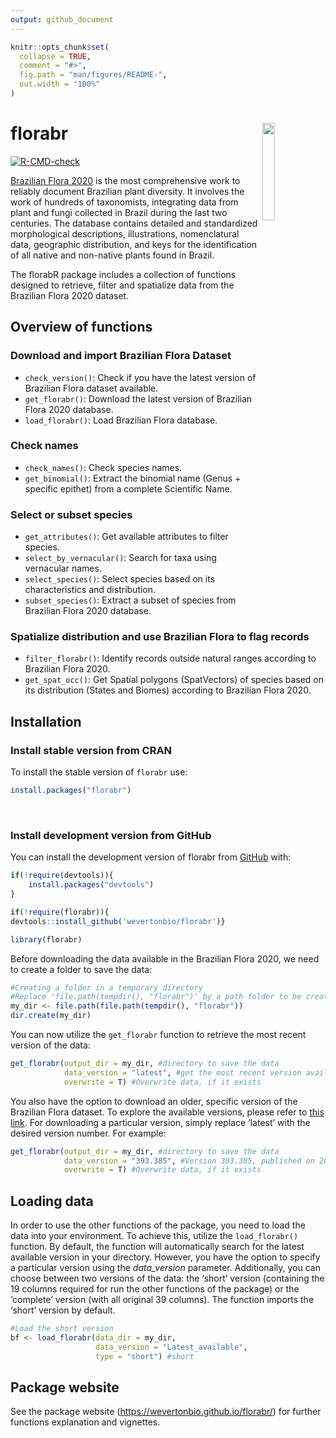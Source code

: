 ```yaml
---
output: github_document
---
```


<!-- README.md is generated from README.Rmd. Please edit that file -->

```r
knitr::opts_chunk$set(
  collapse = TRUE,
  comment = "#>",
  fig.path = "man/figures/README-",
  out.width = "100%"
)
```

# florabr <img src="man/figures/logo.png" align="right" width="20%" height="20%"/>

<!-- badges: start -->

[![R-CMD-check](https://github.com/wevertonbio/florabr/actions/workflows/R-CMD-check.yaml/badge.svg)](https://github.com/wevertonbio/florabr/actions/workflows/R-CMD-check.yaml)

<!-- badges: end -->

[Brazilian Flora 2020](https://floradobrasil.jbrj.gov.br/consulta/) is the most comprehensive work to reliably document Brazilian plant diversity. It involves the work of hundreds of taxonomists, integrating data from plant and fungi collected in Brazil during the last two centuries. The database contains detailed and standardized morphological descriptions, illustrations, nomenclatural data, geographic distribution, and keys for the identification of all native and non-native plants found in Brazil.

The florabR package includes a collection of functions designed to retrieve, filter and spatialize data from the Brazilian Flora 2020 dataset.

## Overview of functions

### Download and import Brazilian Flora Dataset

-   `check_version()`: Check if you have the latest version of Brazilian Flora dataset available.
-   `get_florabr()`: Download the latest version of Brazilian Flora 2020 database.
-   `load_florabr()`: Load Brazilian Flora database.

### Check names

-   `check_names()`: Check species names.
-   `get_binomial()`: Extract the binomial name (Genus + specific epithet) from a complete Scientific Name.

### Select or subset species

-   `get_attributes()`: Get available attributes to filter species.
-   `select_by_vernacular()`: Search for taxa using vernacular names.
-   `select_species()`: Select species based on its characteristics and distribution.
-   `subset_species()`: Extract a subset of species from Brazilian Flora 2020 database.

### Spatialize distribution and use Brazilian Flora to flag records

-   `filter_florabr()`: Identify records outside natural ranges according to Brazilian Flora 2020.
-   `get_spat_occ()`: Get Spatial polygons (SpatVectors) of species based on its distribution (States and Biomes) according to Brazilian Flora 2020.

## Installation

### Install stable version from CRAN

To install the stable version of `florabr` use:

``` r
install.packages("florabr")
```

<br>

### Install development  version from GitHub

You can install the development version of florabr from [GitHub](https://github.com/wevertonbio/florabr) with:

``` r
if(!require(devtools)){
    install.packages("devtools")
}

if(!require(florabr)){
devtools::install_github('wevertonbio/florabr')}

library(florabr)
```

Before downloading the data available in the Brazilian Flora 2020, we need to create a folder to save the data:

``` r
#Creating a folder in a temporary directory
#Replace 'file.path(tempdir(), "florabr")' by a path folder to be create in your computer
my_dir <- file.path(file.path(tempdir(), "florabr"))
dir.create(my_dir)
```

You can now utilize the `get_florabr` function to retrieve the most recent version of the data:

``` r
get_florabr(output_dir = my_dir, #directory to save the data
            data_version = "latest", #get the most recent version available
            overwrite = T) #Overwrite data, if it exists
```

You also have the option to download an older, specific version of the Brazilian Flora dataset. To explore the available versions, please refer to [this link](https://ipt.jbrj.gov.br/jbrj/resource?r=lista_especies_flora_brasil). For downloading a particular version, simply replace 'latest' with the desired version number. For example:

``` r
get_florabr(output_dir = my_dir, #directory to save the data
            data_version = "393.385", #Version 393.385, published on 2023-07-21
            overwrite = T) #Overwrite data, if it exists
```

## Loading data

In order to use the other functions of the package, you need to load the data into your environment. To achieve this, utilize the `load_florabr()` function. By default, the function will automatically search for the latest available version in your directory. However, you have the option to specify a particular version using the *data_version* parameter. Additionally, you can choose between two versions of the data: the 'short' version (containing the 19 columns required for run the other functions of the package) or the 'complete' version (with all original 39 columns). The function imports the 'short' version by default.

``` r
#Load the short version
bf <- load_florabr(data_dir = my_dir,
                   data_version = "Latest_available",
                   type = "short") #short
```

## Package website

See the package website (<https://wevertonbio.github.io/florabr/>) for further functions explanation and vignettes.
